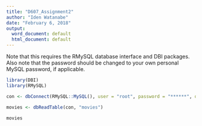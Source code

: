 ```yaml
---
title: "D607_Assignment2"
author: "Iden Watanabe"
date: "February 6, 2018"
output:
  word_document: default
  html_document: default
---
```


Note that this requires the RMySQL database interface and DBI packages.
Also note that the password should be changed to your own personal MySQL password, if applicable.

```r
library(DBI)
library(RMySQL)

con <- dbConnect(RMySQL::MySQL(), user = "root", password = "******", dbname = "movies")

movies <- dbReadTable(con, "movies")

movies

```